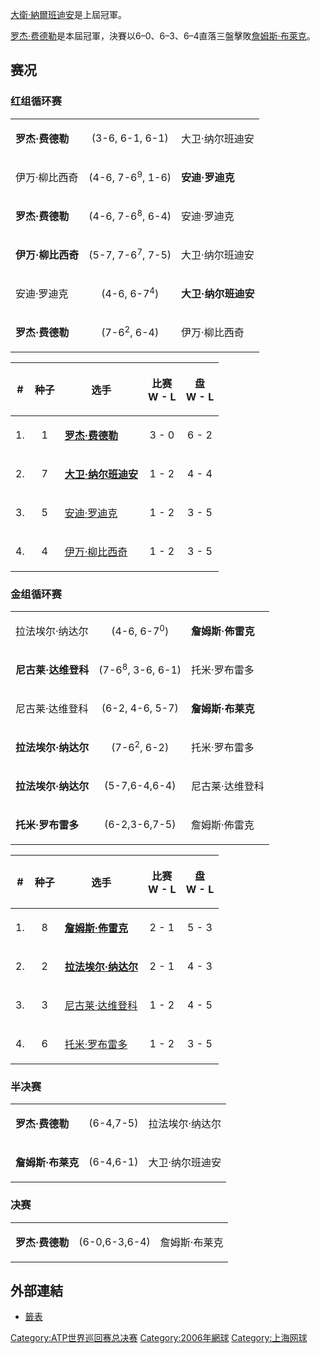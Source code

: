 {{TennisEvents2|2006|网球大师杯赛|
|defchamp  = {{flagicon|ARG}} [[大衛·納爾班迪安|大衛·納爾班迪安]]
|champ  = {{flagicon|SUI}} [[罗杰·费德勒|罗杰·费德勒]]
|runner = {{flagicon|USA}} [[詹姆斯·布萊克|詹姆斯·布萊克]]
|score  = 6–0、6–3、6–4
}}

{{main|2006年网球大师杯赛}}

[[大衛·納爾班迪安|大衛·納爾班迪安]]是上屆冠軍。

[[罗杰·费德勒|罗杰·费德勒]]是本屆冠軍，決賽以6–0、6–3、6–4直落三盤擊敗[[詹姆斯·布萊克|詹姆斯·布萊克]]。

== 赛况 ==
=== 红组循环赛 ===
{| 
|-
| '''罗杰·费德勒'''
| align="center"|(3-6, 6-1, 6-1)
| 大卫·纳尔班迪安
|-
| 伊万·柳比西奇
| align="center"|(4-6, 7-6<sup>9</sup>, 1-6)
| '''安迪·罗迪克'''
|- 
| '''罗杰·费德勒'''
| align="center"|(4-6, 7-6<sup>8</sup>, 6-4)
| 安迪·罗迪克
|-
| '''伊万·柳比西奇'''
| align="center"|(5-7, 7-6<sup>7</sup>, 7-5)
| 大卫·纳尔班迪安
|-
| 安迪·罗迪克
| align="center"|(4-6, 6-7<sup>4</sup>)
| '''大卫·纳尔班迪安'''
|-
| '''罗杰·费德勒'''
| align="center"|(7-6<sup>2</sup>, 6-4)
| 伊万·柳比西奇
|}

{| class="wikitable" width=50%
|- bgcolor="#FF0000"
! # !! 种子 !! 选手 !! 比赛<br/>W - L !! 盘<br />W - L
|-
| 1.
| align="center"|1
| '''[[罗杰·费德勒|罗杰·费德勒]]'''
| align="center"|3 - 0
| align="center"|6 - 2
|-
| 2.
| align="center"|7
| '''[[大卫·纳尔班迪安|大卫·纳尔班迪安]]'''
| align="center"|1 - 2
| align="center"|4 - 4
|-
| 3.
| align="center"|5
| [[安迪·罗迪克|安迪·罗迪克]]
| align="center"|1 - 2
| align="center"|3 - 5
|-
| 4.
| align="center"|4
| [[伊万·柳比西奇|伊万·柳比西奇]] 
| align="center"|1 - 2
| align="center"|3 - 5
|}

=== 金组循环赛 ===
{| 
|-
| 拉法埃尔·纳达尔
| align="center"|(4-6, 6-7<sup>0</sup>)
| '''詹姆斯·佈雷克'''
|-
| '''尼古莱·达维登科'''
| align="center"|(7-6<sup>8</sup>, 3-6, 6-1)
| 托米·罗布雷多
|-
| 尼古莱·达维登科
| align="center"| (6-2, 4-6, 5-7)
| '''詹姆斯·布莱克'''
|- 
| '''拉法埃尔·纳达尔'''
| align="center"| (7-6<sup>2</sup>, 6-2)
| 托米·罗布雷多
|-
| '''拉法埃尔·纳达尔'''
| align="center"| (5-7,6-4,6-4)
| 尼古莱·达维登科
|-
| '''托米·罗布雷多'''
| align="center"| (6-2,3-6,7-5)
| 詹姆斯·佈雷克
|}

{| class="wikitable" width=50%
|- bgcolor="#FF0000"
! # !! 种子 !! 选手 !! 比赛<br />W - L !! 盘<br />W - L
|-
| 1.
| align="center"|8
| '''[[詹姆斯·佈雷克|詹姆斯·佈雷克]]'''
| align="center"|2 - 1
| align="center"|5 - 3
|-
| 2.
| align="center"|2
| '''[[拉法埃尔·纳达尔|拉法埃尔·纳达尔]]'''
| align="center"|2 - 1
| align="center"|4 - 3
|-
| 3.
| align="center"|3
| [[尼古莱·达维登科|尼古莱·达维登科]] 
| align="center"|1 - 2
| align="center"|4 - 5
|-
| 4.
| align="center"|6
| [[托米·罗布雷多|托米·罗布雷多]]
| align="center"|1 - 2
| align="center"|3 - 5
|}

=== 半决赛 ===

{| 
|-
| '''罗杰·费德勒'''
| align="center"| (6-4,7-5)
| 拉法埃尔·纳达尔
|-
| '''詹姆斯·布莱克'''
| align="center"| (6-4,6-1)
| 大卫·纳尔班迪安
|}

=== 决赛 ===
{| 
|-
| '''罗杰·费德勒'''
| align="center"| (6-0,6-3,6-4)
| 詹姆斯·布莱克
|}

== 外部連結 ==
*[https://web.archive.org/web/20061127153011/http://www.atptennis.com/posting/2006/605/mds.pdf 籤表]

[[Category:ATP世界巡回赛总决赛|Category:ATP世界巡回赛总决赛]]
[[Category:2006年網球|Category:2006年網球]]
[[Category:上海网球|Category:上海网球]]
